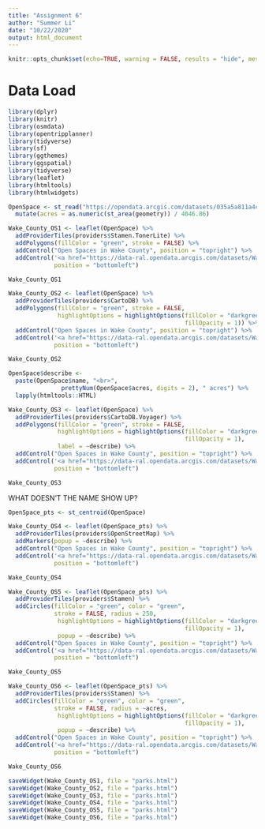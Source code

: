 ```yaml
---
title: "Assignment 6"
author: "Summer Li"
date: "10/22/2020"
output: html_document
---
```



```r
knitr::opts_chunk$set(echo=TRUE, warning = FALSE, results = "hide", message = FALSE)
```

# Data Load

```r
library(dplyr)
library(knitr)
library(osmdata)
library(opentripplanner)
library(tidyverse)
library(sf)
library(ggthemes)
library(ggspatial)
library(tidyverse)
library(leaflet)
library(htmltools)
library(htmlwidgets)
```

```r
OpenSpace <- st_read("https://opendata.arcgis.com/datasets/035a5a811a4c41669501cbfd82ef82f6_0.geojson") %>%
  mutate(acres = as.numeric(st_area(geometry)) / 4046.86) 
```

```r
Wake_County_OS1 <- leaflet(OpenSpace) %>%
  addProviderTiles(providers$Stamen.TonerLite) %>%
  addPolygons(fillColor = "green", stroke = FALSE) %>%
  addControl("Open Spaces in Wake County", position = "topright") %>%
  addControl('<a href="https://data-ral.opendata.arcgis.com/datasets/Wake::open-space?geometry=-78.850%2C35.823%2C-78.664%2C35.872">Data source</a>',
             position = "bottomleft")

Wake_County_OS1
```


```r
Wake_County_OS2 <- leaflet(OpenSpace) %>%
  addProviderTiles(providers$CartoDB) %>%
  addPolygons(fillColor = "green", stroke = FALSE,
              highlightOptions = highlightOptions(fillColor = "darkgreen", 
                                                  fillOpacity = 1)) %>%
  addControl("Open Spaces in Wake County", position = "topright") %>%
  addControl('<a href="https://data-ral.opendata.arcgis.com/datasets/Wake::open-space?geometry=-78.850%2C35.823%2C-78.664%2C35.872">Data source</a>',
             position = "bottomleft")

Wake_County_OS2
```

```r
OpenSpace$describe <- 
  paste(OpenSpace$name, "<br>", 
               prettyNum(OpenSpace$acres, digits = 2), " acres") %>% 
  lapply(htmltools::HTML)

Wake_County_OS3 <- leaflet(OpenSpace) %>%
  addProviderTiles(providers$CartoDB.Voyager) %>%
  addPolygons(fillColor = "green", stroke = FALSE,
              highlightOptions = highlightOptions(fillColor = "darkgreen", 
                                                  fillOpacity = 1),
              label = ~describe) %>%
  addControl("Open Spaces in Wake County", position = "topright") %>%
  addControl('<a href="https://data-ral.opendata.arcgis.com/datasets/Wake::open-space?geometry=-78.850%2C35.823%2C-78.664%2C35.872">Data source</a>',
             position = "bottomleft")

Wake_County_OS3
```
WHAT DOESN'T THE NAME SHOW UP?


```r
OpenSpace_pts <- st_centroid(OpenSpace)

Wake_County_OS4 <- leaflet(OpenSpace_pts) %>%
  addProviderTiles(providers$OpenStreetMap) %>%
  addMarkers(popup = ~describe) %>%
  addControl("Open Spaces in Wake County", position = "topright") %>%
  addControl('<a href="https://data-ral.opendata.arcgis.com/datasets/Wake::open-space?geometry=-78.850%2C35.823%2C-78.664%2C35.872">Data source</a>',
             position = "bottomleft")

Wake_County_OS4
```


```r
Wake_County_OS5 <- leaflet(OpenSpace_pts) %>%
  addProviderTiles(providers$Stamen) %>%
  addCircles(fillColor = "green", color = "green", 
             stroke = FALSE, radius = 250,
              highlightOptions = highlightOptions(fillColor = "darkgreen", 
                                                  fillOpacity = 1),
              popup = ~describe) %>%
  addControl("Open Spaces in Wake County", position = "topright") %>%
  addControl('<a href="https://data-ral.opendata.arcgis.com/datasets/Wake::open-space?geometry=-78.850%2C35.823%2C-78.664%2C35.872">Data source</a>',
             position = "bottomleft")

Wake_County_OS5
```


```r
Wake_County_OS6 <- leaflet(OpenSpace_pts) %>%
  addProviderTiles(providers$Stamen) %>%
  addCircles(fillColor = "green", color = "green", 
             stroke = FALSE, radius = ~acres,
              highlightOptions = highlightOptions(fillColor = "darkgreen", 
                                                  fillOpacity = 1),
              popup = ~describe) %>%
  addControl("Open Spaces in Wake County", position = "topright") %>%
  addControl('<a href="https://data-ral.opendata.arcgis.com/datasets/Wake::open-space?geometry=-78.850%2C35.823%2C-78.664%2C35.872">Data source</a>',
             position = "bottomleft")

Wake_County_OS6
```


```r
saveWidget(Wake_County_OS1, file = "parks.html")
saveWidget(Wake_County_OS2, file = "parks.html")
saveWidget(Wake_County_OS3, file = "parks.html")
saveWidget(Wake_County_OS4, file = "parks.html")
saveWidget(Wake_County_OS5, file = "parks.html")
saveWidget(Wake_County_OS6, file = "parks.html")
```

















